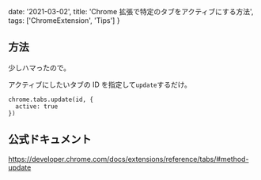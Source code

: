   date: '2021-03-02',
  title: 'Chrome 拡張で特定のタブをアクティブにする方法',
  tags: ['ChromeExtension', 'Tips']
}

## 方法

少しハマったので。

アクティブにしたいタブの ID を指定して`update`するだけ。

```tsx
chrome.tabs.update(id, {
  active: true
})
```

## 公式ドキュメント

https://developer.chrome.com/docs/extensions/reference/tabs/#method-update
